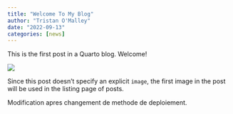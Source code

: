 ```yaml
---
title: "Welcome To My Blog"
author: "Tristan O'Malley"
date: "2022-09-13"
categories: [news]
---
```


This is the first post in a Quarto blog. Welcome!

![](thumbnail.jpg)

Since this post doesn't specify an explicit `image`, the first image in the post will be used in the listing page of posts.

Modification apres changement de methode de deploiement.
